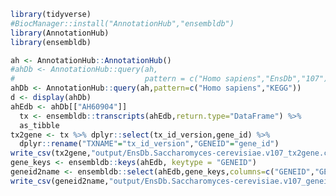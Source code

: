 ```{r}
library(tidyverse)
#BiocManager::install("AnnotationHub","ensembldb")
library(AnnotationHub)
library(ensembldb)
```

```{r}
ah <- AnnotationHub::AnnotationHub()
#ahDb <- AnnotationHub::query(ah,
#                             pattern = c("Homo sapiens","EnsDb","107"))
ahDb <- AnnotationHub::query(ah,pattern=c("Homo sapiens","KEGG"))
d <- display(ahDb)
ahEdb <- ahDb[["AH60904"]]
  tx <- ensembldb::transcripts(ahEdb,return.type="DataFrame") %>%
  as_tibble
tx2gene <- tx %>% dplyr::select(tx_id_version,gene_id) %>%
  dplyr::rename("TXNAME"="tx_id_version","GENEID"="gene_id")
write_csv(tx2gene,"output/EnsDb.Saccharomyces-cerevisiae.v107_tx2gene.csv")
gene_keys <- ensembldb::keys(ahEdb, keytype = "GENEID")
geneid2name <- ensembldb::select(ahEdb,gene_keys,columns=c("GENEID","GENENAME","TXBIOTYPE"))
write_csv(geneid2name,"output/EnsDb.Saccharomyces-cerevisiae.v107_geneid2name.csv")
```

```{r}

```

